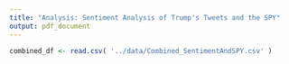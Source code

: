 ```yaml
---
title: "Analysis: Sentiment Analysis of Trump's Tweets and the SPY"
output: pdf_document 
---
```


```r
combined_df <- read.csv( '../data/Combined_SentimentAndSPY.csv' )
```

```r
```
